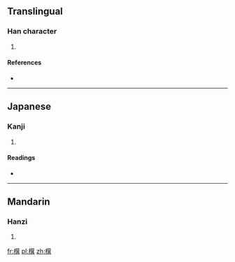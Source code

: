 ==Translingual==

===Han character===
{{Han char|rn=75|rad=木|as=14|sn=18|four=|canj=木竹廿金 (DHTC)}}

# {{defn|Han|sort=木14}}

====References====
* {{Han ref|kx=0558.280|dkj=15726|hdz=21309.040|uh=6AB1|ud=27313}}

----

==Japanese==

===Kanji===
{{ja-kanji|grade=|rs=木14}}

# {{defn|lang=ja|sort=木14}}

====Readings====
* {{ja-readings|on=[[き]] (ki)|kun=[[ご]] (go), [[ごいし]] (goishi)}}

----

==Mandarin==

===Hanzi===
{{cmn-hanzi|pin=[[qí]] ([[qi2]])|wg=ch'i<sup>2</sup>}}

# {{defn|lang=cmn|sort=木14}}

[[fr:檱]]
[[pl:檱]]
[[zh:檱]]